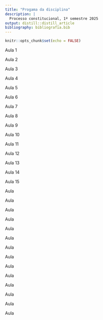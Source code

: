 ```yaml
---
title: "Progama da disciplina"
description: |
  Processo constitucional, 1º semestre 2025
output: distill::distill_article
bibliography: bibliografia.bib
---
```


```r
knitr::opts_chunk$set(echo = FALSE)
```

Aula 1

Aula 2

Aula 3

Aula 4

Aula 5

Aula 6

Aula 7

Aula 8

Aula 9

Aula 10

Aula 11

Aula 12

Aula 13

Aula 14

Aula 15

Aula 

Aula 

Aula 

Aula 

Aula 

Aula 

Aula 

Aula 

Aula 

Aula 

Aula 

Aula 

Aula 

Aula 








